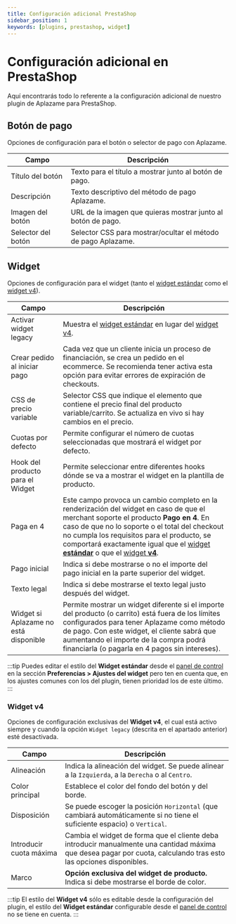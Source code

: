 ```yaml
---
title: Configuración adicional PrestaShop
sidebar_position: 1
keywords: [plugins, prestashop, widget]
---
```

# Configuración adicional en PrestaShop
Aquí encontrarás todo lo referente a la configuración adicional de nuestro plugin de Aplazame para PrestaShop.

## Botón de pago
Opciones de configuración para el botón o selector de pago con Aplazame.

Campo | Descripción
----- | -----------
Título del botón | Texto para el título a mostrar junto al botón de pago.
Descripción | Texto descriptivo del método de pago Aplazame.
Imagen del botón | URL de la imagen que quieras mostrar junto al botón de pago.
Selector del botón | Selector CSS para mostrar/ocultar el método de pago Aplazame.

## Widget
Opciones de configuración para el widget (tanto el [widget estándar](../../../api/widget/installment-payment#simulación) como el [widget v4](../../../api/widget/widget-v4)).

Campo | Descripción
----- | -----------
Activar widget legacy | Muestra el [widget estándar](../../../api/widget/installment-payment#simulación) en lugar del [widget v4](../../../api/widget/widget-v4).
Crear pedido al iniciar pago | Cada vez que un cliente inicia un proceso de financiación, se crea un pedido en el ecommerce. Se recomienda tener activa esta opción para evitar errores de expiración de checkouts.
CSS de precio variable | Selector CSS que indique el elemento que contiene el precio final del producto variable/carrito. Se actualiza en vivo si hay cambios en el precio.
Cuotas por defecto | Permite configurar el número de cuotas seleccionadas que mostrará el widget por defecto.
Hook del producto para el Widget | Permite seleccionar entre diferentes hooks dónde se va a mostrar el widget en la plantilla de producto.
Paga en 4 | Este campo provoca un cambio completo en la renderización del widget en caso de que el merchant soporte el producto **Pago en 4**. En caso de que no lo soporte o el total del checkout no cumpla los requisitos para el producto, se comportará exactamente igual que el [widget **estándar**](../../../api/widget/installment-payment#simulación) o que el [widget **v4**](../../../api/widget/widget-v4).
Pago inicial | Indica si debe mostrarse o no el importe del pago inicial en la parte superior del widget.
Texto legal | Indica si debe mostrarse el texto legal justo después del widget.
Widget si Aplazame no está disponible | Permite mostrar un widget diferente si el importe del producto (o carrito) está fuera de los límites configurados para tener Aplazame como método de pago. Con este widget, el cliente sabrá que aumentando el importe de la compra podrá financiarla (o pagarla en 4 pagos sin intereses).
:::tip
  Puedes editar el estilo del **Widget estándar** desde el [panel de control](https://vendors.aplazame.com/) en la sección **Preferencias > Ajustes del widget** pero ten en cuenta que, en los ajustes comunes con los del plugin, tienen prioridad los de este último.
:::

### Widget v4
Opciones de configuración exclusivas del **Widget v4**, el cual está activo siempre y cuando la opción `Widget legacy` (descrita en el apartado anterior) esté desactivada.

Campo | Descripción
----- | -----------
Alineación | Indica la alineación del widget. Se puede alinear a la `Izquierda`, a la `Derecha` o al `Centro`.
Color principal | Establece el color del fondo del botón y del borde.
Disposición | Se puede escoger la posición `Horizontal` (que cambiará automáticamente si no tiene el suficiente espacio) o `Vertical`.
Introducir cuota máxima | Cambia el widget de forma que el cliente deba introducir manualmente una cantidad máxima que desea pagar por cuota, calculando tras esto las opciones disponibles.
Marco | **Opción exclusiva del widget de producto.** Indica si debe mostrarse el borde de color.
:::tip
  El estilo del  **Widget v4** sólo es editable desde la configuración del plugin, el estilo del **Widget estándar** configurable desde el [panel de control](https://vendors.aplazame.com/) no se tiene en cuenta.
:::
